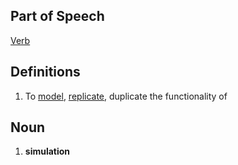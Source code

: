 ==Part of Speech==
[[Verb]]
==Definitions==
#To [[model]], [[replicate]], duplicate the functionality of
==Noun==
#'''simulation'''